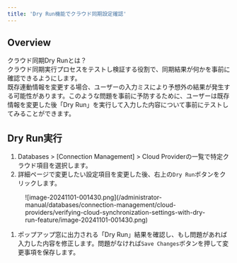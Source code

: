 ```yaml
---
title: 'Dry Run機能でクラウド同期設定確認'
---
```


## Overview

クラウド同期Dry Runとは？<br/>クラウド同期実行プロセスをテストし検証する役割で、同期結果が何かを事前に確認できるようにします。<br/>既存連動情報を変更する場合、ユーザーの入力ミスにより予想外の結果が発生する可能性があります。このような問題を事前に予防するために、ユーザーは既存情報を変更した後「Dry Run」を実行して入力した内容について事前にテストしてみることができます。<br/>

## Dry Run実行

1. Databases &gt; [Connection Management] &gt; Cloud Providerの一覧で特定クラウド項目を選択します。
2. 詳細ページで変更したい設定項目を変更した後、右上の`Dry Run`ボタンをクリックします。

<figure data-layout="center" data-align="center">
![image-20241101-001430.png](/administrator-manual/databases/connection-management/cloud-providers/verifying-cloud-synchronization-settings-with-dry-run-feature/image-20241101-001430.png)
</figure>

1. ポップアップ窓に出力される「Dry Run」結果を確認し、もし問題があれば入力した内容を修正します。問題がなければ`Save Changes`ボタンを押して変更事項を保存します。



